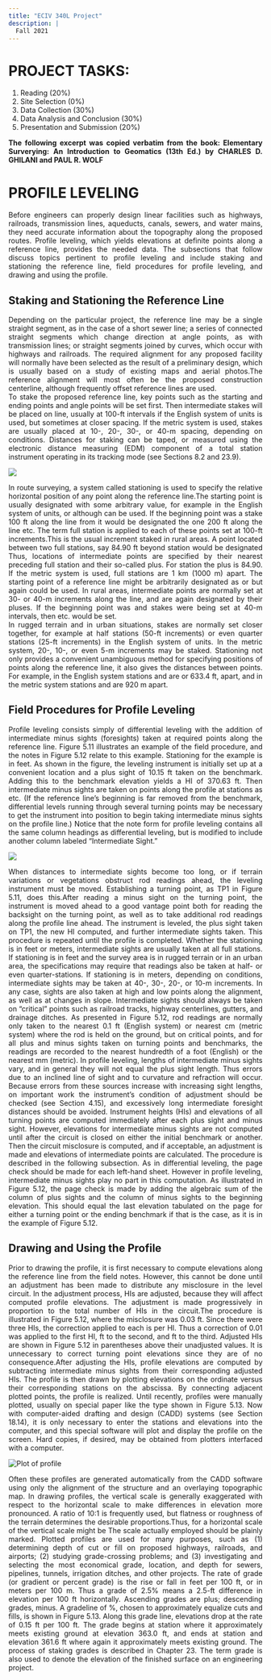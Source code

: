 ```yaml
---
title: "ECIV 340L Project"
description: |
  Fall 2021
---
```


```{=html}
<style>
body {
text-align: justify}
</style>
```

# PROJECT TASKS:  

1. Reading (20%)
2. Site Selection (0%)
3. Data Collection (30%)
4. Data Analysis and Conclusion (30%)
5. Presentation and Submission (20%)


**The following excerpt was copied verbatim from the book: Elementary Surverying: An Introduction to Geomatics (13th Ed.) by CHARLES D. GHILANI and PAUL R. WOLF **

# PROFILE LEVELING

Before engineers can properly design linear facilities such as highways,
railroads, transmission lines, aqueducts, canals, sewers, and water
mains, they need accurate information about the topography along the
proposed routes. Profile leveling, which yields elevations at definite
points along a reference line, provides the needed data. The subsections
that follow discuss topics pertinent to profile leveling and include
staking and stationing the reference line, field procedures for profile
leveling, and drawing and using the profile.

## Staking and Stationing the Reference Line

Depending on the particular project, the reference line may be a single
straight segment, as in the case of a short sewer line; a series of
connected straight segments which change direction at angle points, as
with transmission lines; or straight segments joined by curves, which
occur with highways and railroads. The required alignment for any
proposed facility will normally have been selected as the result of a
preliminary design, which is usually based on a study of existing maps
and aerial photos.The reference alignment will most often be the
proposed construction centerline, although frequently offset reference
lines are used.\
To stake the proposed reference line, key points such as the starting
and ending points and angle points will be set first. Then intermediate
stakes will be placed on line, usually at 100-ft intervals if the
English system of units is used, but sometimes at closer spacing. If the
metric system is used, stakes are usually placed at 10-, 20-, 30-, or
40-m spacing, depending on conditions. Distances for staking can be
taped, or measured using the electronic distance measuring (EDM)
component of a total station instrument operating in its tracking mode
(see Sections 8.2 and 23.9).

![](fig1_project.PNG)

In route surveying, a system called stationing is used to specify the
relative horizontal position of any point along the reference line.The
starting point is usually designated with some arbitrary value, for
example in the English system of units, or although can be used. If the
beginning point was a stake 100 ft along the line from it would be
designated the one 200 ft along the line etc. The term full station is
applied to each of these points set at 100-ft increments.This is the
usual increment staked in rural areas. A point located between two full
stations, say 84.90 ft beyond station would be designated Thus,
locations of intermediate points are specified by their nearest
preceding full station and their so-called plus. For station the plus is
84.90. If the metric system is used, full stations are 1 km (1000 m)
apart. The starting point of a reference line might be arbitrarily
designated as or but again could be used. In rural areas, intermediate
points are normally set at 30- or 40-m increments along the line, and
are again designated by their pluses. If the beginning point was and
stakes were being set at 40-m intervals, then etc. would be set.\
In rugged terrain and in urban situations, stakes are normally set
closer together, for example at half stations (50-ft increments) or even
quarter stations (25-ft increments) in the English system of units. In
the metric system, 20-, 10-, or even 5-m increments may be staked.
Stationing not only provides a convenient unambiguous method for
specifying positions of points along the reference line, it also gives
the distances between points. For example, in the English system
stations and are or 633.4 ft, apart, and in the metric system stations
and are 920 m apart.

## Field Procedures for Profile Leveling

Profile leveling consists simply of differential leveling with the
addition of intermediate minus sights (foresights) taken at required
points along the reference line. Figure 5.11 illustrates an example of
the field procedure, and the notes in Figure 5.12 relate to this
example. Stationing for the example is in feet. As shown in the figure,
the leveling instrument is initially set up at a convenient location and
a plus sight of 10.15 ft taken on the benchmark. Adding this to the
benchmark elevation yields a HI of 370.63 ft. Then intermediate minus
sights are taken on points along the profile at stations as etc. (If the
reference line's beginning is far removed from the benchmark,
differential levels running through several turning points may be
necessary to get the instrument into position to begin taking
intermediate minus sights on the profile line.) Notice that the note
form for profile leveling contains all the same column headings as
differential leveling, but is modified to include another column labeled
"Intermediate Sight."

![](fig2_project.PNG)

When distances to intermediate sights become too long, or if terrain
variations or vegetations obstruct rod readings ahead, the leveling
instrument must be moved. Establishing a turning point, as TP1 in Figure
5.11, does this.After reading a minus sight on the turning point, the
instrument is moved ahead to a good vantage point both for reading the
backsight on the turning point, as well as to take additional rod
readings along the profile line ahead. The instrument is leveled, the
plus sight taken on TP1, the new HI computed, and further intermediate
sights taken. This procedure is repeated until the profile is completed.
Whether the stationing is in feet or meters, intermediate sights are
usually taken at all full stations. If stationing is in feet and the
survey area is in rugged terrain or in an urban area, the specifications
may require that readings also be taken at half- or even
quarter-stations. If stationing is in meters, depending on conditions,
intermediate sights may be taken at 40-, 30-, 20-, or 10-m increments.
In any case, sights are also taken at high and low points along the
alignment, as well as at changes in slope. Intermediate sights should
always be taken on "critical" points such as railroad tracks, highway
centerlines, gutters, and drainage ditches. As presented in Figure 5.12,
rod readings are normally only taken to the nearest 0.1 ft (English
system) or nearest cm (metric system) where the rod is held on the
ground, but on critical points, and for all plus and minus sights taken
on turning points and benchmarks, the readings are recorded to the
nearest hundredth of a foot (English) or the nearest mm (metric). In
profile leveling, lengths of intermediate minus sights vary, and in
general they will not equal the plus sight length. Thus errors due to an
inclined line of sight and to curvature and refraction will occur.
Because errors from these sources increase with increasing sight
lengths, on important work the instrument's condition of adjustment
should be checked (see Section 4.15), and excessively long intermediate
foresight distances should be avoided. Instrument heights (HIs) and
elevations of all turning points are computed immediately after each
plus sight and minus sight. However, elevations for intermediate minus
sights are not computed until after the circuit is closed on either the
initial benchmark or another. Then the circuit misclosure is computed,
and if acceptable, an adjustment is made and elevations of intermediate
points are calculated. The procedure is described in the following
subsection. As in differential leveling, the page check should be made
for each left-hand sheet. However in profile leveling, intermediate
minus sights play no part in this computation. As illustrated in Figure
5.12, the page check is made by adding the algebraic sum of the column
of plus sights and the column of minus sights to the beginning
elevation. This should equal the last elevation tabulated on the page
for either a turning point or the ending benchmark if that is the case,
as it is in the example of Figure 5.12.

## Drawing and Using the Profile

Prior to drawing the profile, it is first necessary to compute
elevations along the reference line from the field notes. However, this
cannot be done until an adjustment has been made to distribute any
misclosure in the level circuit. In the adjustment process, HIs are
adjusted, because they will affect computed profile elevations. The
adjustment is made progressively in proportion to the total number of
HIs in the circuit.The procedure is illustrated in Figure 5.12, where
the misclosure was 0.03 ft. Since there were three HIs, the correction
applied to each is per HI. Thus a correction of 0.01 was applied to the
first HI, ft to the second, and ft to the third. Adjusted HIs are shown
in Figure 5.12 in parentheses above their unadjusted values. It is
unnecessary to correct turning point elevations since they are of no
consequence.After adjusting the HIs, profile elevations are computed by
subtracting intermediate minus sights from their corresponding adjusted
HIs. The profile is then drawn by plotting elevations on the ordinate
versus their corresponding stations on the abscissa. By connecting
adjacent plotted points, the profile is realized. Until recently,
profiles were manually plotted, usually on special paper like the type
shown in Figure 5.13. Now with computer-aided drafting and design (CADD)
systems (see Section 18.14), it is only necessary to enter the stations
and elevations into the computer, and this special software will plot
and display the profile on the screen. Hard copies, if desired, may be
obtained from plotters interfaced with a computer.

![](fig3_project.PNG "Plot of profile")

Often these profiles are generated automatically from the CADD software
using only the alignment of the structure and an overlaying topographic
map. In drawing profiles, the vertical scale is generally exaggerated
with respect to the horizontal scale to make differences in elevation
more pronounced. A ratio of 10:1 is frequently used, but flatness or
roughness of the terrain determines the desirable proportions.Thus, for
a horizontal scale of the vertical scale might be The scale actually
employed should be plainly marked. Plotted profiles are used for many
purposes, such as (1) determining depth of cut or fill on proposed
highways, railroads, and airports; (2) studying grade-crossing problems;
and (3) investigating and selecting the most economical grade, location,
and depth for sewers, pipelines, tunnels, irrigation ditches, and other
projects. The rate of grade (or gradient or percent grade) is the rise
or fall in feet per 100 ft, or in meters per 100 m. Thus a grade of 2.5%
means a 2.5-ft difference in elevation per 100 ft horizontally.
Ascending grades are plus; descending grades, minus. A gradeline of %,
chosen to approximately equalize cuts and fills, is shown in Figure
5.13. Along this grade line, elevations drop at the rate of 0.15 ft per
100 ft. The grade begins at station where it approximately meets
existing ground at elevation 363.0 ft, and ends at station and elevation
361.6 ft where again it approximately meets existing ground. The process
of staking grades is described in Chapter 23. The term grade is also
used to denote the elevation of the finished surface on an engineering
project.
